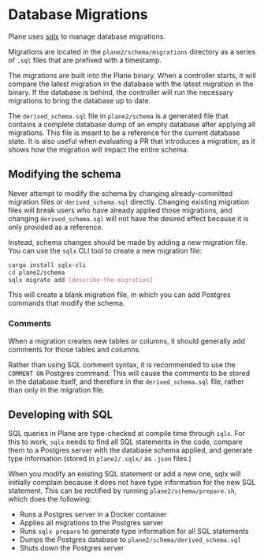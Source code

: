 # Database Migrations

Plane uses [sqlx](https://github.com/launchbadge/sqlx) to manage database migrations.

Migrations are located in the `plane2/schema/migrations` directory as a series of `.sql` files that are
prefixed with a timestamp.

The migrations are built into the Plane binary. When a controller starts, it will compare the latest
migration in the database with the latest migration in the binary. If the database is behind, the
controller will run the necessary migrations to bring the database up to date.

The `derived_schema.sql` file in `plane2/schema` is a generated file that contains a complete database
dump of an empty database after applying all migrations. This file is meant to be a reference for
the current database state. It is also useful when evaluating a PR that introduces a migration, as it
shows how the migration will impact the entire schema.

## Modifying the schema

Never attempt to modify the schema by changing already-committed migration files or `derived_schema.sql`
directly. Changing existing migration files will break users who have already applied those migrations,
and changing `derived_schema.sql` will not have the desired effect because it is only provided as a reference.

Instead, schema changes should be made by adding a new migration file. You can use the `sqlx` CLI tool to
create a new migration file:

```bash
cargo install sqlx-cli
cd plane2/schema
sqlx migrate add [describe-the-migration]
```

This will create a blank migration file, in which you can add Postgres commands that modify the schema.

### Comments

When a migration creates new tables or columns, it should generally add comments for those tables and columns.

Rather than using SQL comment syntax, it is recommended to use the `COMMENT ON` Postgres command. This
will cause the comments to be stored in the database itself, and therefore in the `derived_schema.sql` file,
rather than only in the migration file.

## Developing with SQL

SQL queries in Plane are type-checked at compile time through `sqlx`. For this to work, `sqlx` needs to find all
SQL statements in the code, compare them to a Postgres server with the database schema applied, and generate
type information (stored in `plane2/.sqlx/` as `.json` files.)

When you modify an existing SQL statement or add a new one, sqlx will initially complain because it does not
have type information for the new SQL statement. This can be rectified by running `plane2/schema/prepare.sh`,
which does the following:

- Runs a Postgres server in a Docker container
- Applies all migrations to the Postgres server
- Runs `sqlx prepare` to generate type information for all SQL statements
- Dumps the Postgres database to `plane2/schema/derived_schema.sql`
- Shuts down the Postgres server
